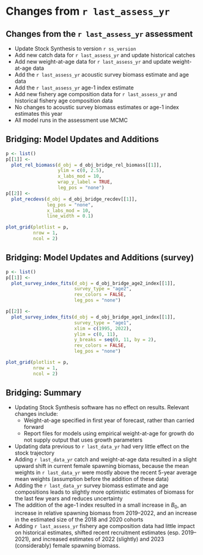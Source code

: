 # Changes from `r last_assess_yr`
## Changes from the `r last_assess_yr` assessment

* Update Stock Synthesis to version `r ss_version`
* Add new catch data for `r last_assess_yr` and update historical catches 
* Add new weight-at-age data for `r last_assess_yr` and update
  weight-at-age data
* Add the `r last_assess_yr` acoustic survey biomass estimate and age data
* Add the `r last_assess_yr` age-1 index estimate
* Add new fishery age composition data for `r last_assess_yr` and historical
  fishery age composition data
* No changes to acoustic survey biomass estimates or age-1 index
  estimates this year
* All model runs in the assessment use MCMC

## Bridging: Model Updates and Additions

```r
p <- list()
p[[1]] <-
  plot_rel_biomass(d_obj = d_obj_bridge_rel_biomass[[1]],
                   ylim = c(0, 2.5),
                   x_labs_mod = 10,
                   wrap_y_label = TRUE,
                   leg_pos = "none")
p[[2]] <-
  plot_recdevs(d_obj = d_obj_bridge_recdev[[1]],
               leg_pos = "none",
               x_labs_mod = 10,
               line_width = 0.1)

plot_grid(plotlist = p,
          nrow = 1,
          ncol = 2)
```

## Bridging: Model Updates and Additions (survey)

```r
p <- list()
p[[1]] <-
  plot_survey_index_fits(d_obj = d_obj_bridge_age2_index[[1]],
                         survey_type = "age2",
                         rev_colors = FALSE,
                         leg_pos = "none")

p[[2]] <-
  plot_survey_index_fits(d_obj = d_obj_bridge_age1_index[[1]],
                         survey_type = "age1",
                         xlim = c(1995, 2022),
                         ylim = c(0, 11),
                         y_breaks = seq(0, 11, by = 2),
                         rev_colors = FALSE,
                         leg_pos = "none")

plot_grid(plotlist = p,
          nrow = 1,
          ncol = 2)
```

## Bridging: Summary

* Updating Stock Synthesis software has no effect on results. Relevant
  changes include:
  - Weight-at-age specified in first year of forecast, rather than
    carried forward
  - Report files for models using empirical weight-at-age for growth do
    not supply output that uses growth parameters
* Updating data previous to `r last_data_yr` had very little effect on the
  stock trajectory
  \pause
* Adding `r last_data_yr` catch and weight-at-age data resulted in a slight
  upward shift in current female spawning biomass, because the mean weights
  in `r last_data_yr` were mostly above the recent 5-year average mean
  weights (assumption before the addition of these data)
* Adding the `r last_data_yr` survey biomass estimate and age compositions
  leads to slightly more optimistic estimates of biomass for the last few
  years and reduces uncertainty
* The addition of the age-1 index resulted in a small increase in $B_0$,
  an increase in relative spawning biomass from 2019--2022, and an
  increase in the estimated size of the 2018 and 2020 cohorts
* Adding `r last_assess_yr` fishery age composition data had little impact
  on historical estimates, shifted recent recruitment estimates
  (esp. 2019--2021), and increased estimates of 2022 (slightly) and 2023
  (considerably) female spawning biomass.

